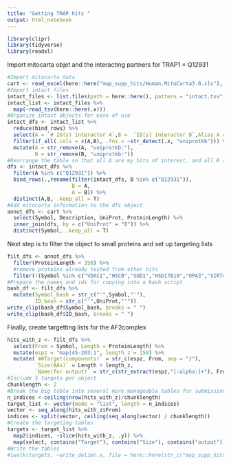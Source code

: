 ```yaml
---
title: "Getting TRAP hits "
output: html_notebook
---
```


```r
library(clipr)
library(tidyverse)
library(readxl)
```

Import mitocarta objet and the interacting partners for TRAP1 = Q12931
```r
#Import mitocarta data
cart <- read_excel(here::here("map_supp_hits/Human.MitoCarta3.0.xls"), sheet = 2)
#Import intact files
intact_files <- list.files(path = here::here(), pattern = "intact.tsv", recursive = T)
intact_list <- intact_files %>% 
  map(~read_tsv(here::here(.x)))
#Organize intact objects for ease of use 
intact_dfs <- intact_list %>% 
  reduce(bind_rows) %>% 
  select(A = `# ID(s) interactor A`,B =  `ID(s) interactor B`,Alias_A = `Alias(es) interactor A`, Alias_B = `Alias(es) interactor B`) %>% 
  filter(if_all(.cols = c(A,B), .fns = ~str_detect(.x, "uniprotkb"))) %>% 
  mutate(A = str_remove(A, "uniprotkb:"),
         B = str_remove(B, "uniprotkb:"))
#Rearrange the table so that all A are my hits of interest, and all B are other proteins
dfs <- intact_dfs %>% 
  filter(A %in% c("Q12931")) %>% 
  bind_rows(.,rename(filter(intact_dfs, B %in% c("Q12931")),
                     B = A,
                     A = B)) %>% 
  distinct(A,B, .keep_all = T)
#Add mitocarta information to the dfs object
annot_dfs <- cart %>% 
  select(Symbol, Description, UniProt, ProteinLength) %>% 
  inner_join(dfs, by = c("UniProt" = "B")) %>% 
  distinct(Symbol, .keep_all = T)
```
Next step is to filter the object to small proteins and set up targeting lists
```r
filt_dfs <- annot_dfs %>% 
  filter(ProteinLength < 350) %>% 
  #remove proteins already tested from other hits
  filter(!(Symbol %in% c("VDAC1","HSCB","SOD1","HSD17B10","OPA3","SIRT4")))
#Prepare the names and ids for copying into a bash script
bash_df <- filt_dfs %>% 
  mutate(Symbol_bash = str_c("'",Symbol,"'"),
         ID_bash = str_c("'",UniProt,"'"))
write_clip(bash_df$Symbol_bash, breaks = " ")
write_clip(bash_df$ID_bash, breaks = " ")
```
Finally, create targetting lists for the AF2complex
```r
hits_with_z <- filt_dfs %>% 
  select(From = Symbol, Length = ProteinLength) %>% 
  mutate(espz = "map|45-203:1", length_z = 158) %>% 
  mutate(`##Target(components)` = str_c(espz, From, sep = "/"),
         `Size(AAs)` = Length + length_z,
         `Name(for output)` = str_c(str_extract(espz,"[:alpha:]+"), From, sep = "_"))
#Include 5 targets per object
chunklength <- 2
#Break the big table into several more manageable tables for submission
n_indices <-ceiling(nrow(hits_with_z)/chunklength)
target_list <- vector(mode = "list", length = n_indices) 
vector <- seq_along(hits_with_z$From)
indices <- split(vector, ceiling(seq_along(vector) / chunklength))
#Create the targeting tables
targets <- target_list %>% 
  map2(indices, ~slice(hits_with_z, .y)) %>% 
  map(select, contains("Target"), contains("Size"), contains("output"))
#Write the tables
#iwalk(targets, ~write_delim(.x, file = here::here(str_c("map_supp_hits/map_supp_TRAP_target_",.y,".lst")), delim = "\t"))
```

